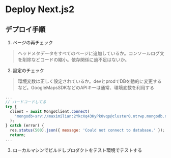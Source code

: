 # Deploy Next.js2

## デプロイ手順
1. ページの再チェック
> ヘッドメタデータをすべてのページに追加しているか。コンソールログ文を削除などコードの縮小。依存関係に過不足はないか。

2. 設定のチェック
> 環境変数は正しく設定されているか。devとprodでDBを動的に変更するなど。GoogleMapsSDKなどのAPIキーは通常、環境変数を利用する

```js filename="MongoDBのapi"
...
// ハードコードしてる
try {
  client = await MongoClient.connect(
    'mongodb+srv://maximilian:2YkcXq43KyPk0vqp@cluster0.ntrwp.mongodb.net/my-site?retryWrites=true&w=majority'
  );
} catch (error) {
  res.status(500).json({ message: 'Could not connect to database.' });
  return;
...
```

3. ローカルマシンでビルドしプロダクトをテスト環境でテストする